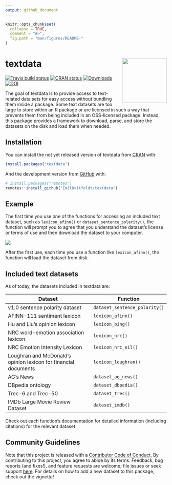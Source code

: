 ```yaml
---
output: github_document
---
```


<!-- README.md is generated from README.Rmd. Please edit that file -->

```r
knitr::opts_chunk$set(
  collapse = TRUE,
  comment = "#>",
  fig.path = "man/figures/README-"
)
```

# textdata <img src='man/figures/logo.png' align="right" height="139" />

<!-- badges: start -->
[![Travis build status](https://travis-ci.org/EmilHvitfeldt/textdata.svg?branch=master)](https://travis-ci.org/EmilHvitfeldt/textdata)
[![CRAN status](https://www.r-pkg.org/badges/version/textdata)](https://CRAN.R-project.org/package=textdata)
[![Downloads](http://cranlogs.r-pkg.org/badges/textdata)](https://cran.r-project.org/package=textdata)
[![DOI](https://zenodo.org/badge/DOI/10.5281/zenodo.3244433.svg)](https://doi.org/10.5281/zenodo.3244433)
<!-- badges: end -->

The goal of textdata is to provide access to text-related data sets for easy access without bundling them inside a package. Some text datasets are too large to store within an R package or are licensed in such a way that prevents them from being included in an OSS-licensed package. Instead, this package provides a framework to download, parse, and store the datasets on the disk and load them when needed.

## Installation

You can install the not yet released version of textdata from [CRAN](https://CRAN.R-project.org) with:

``` r
install.packages("textdata")
```

And the development version from [GitHub](https://github.com/) with:

``` r
# install.packages("remotes")
remotes::install_github("EmilHvitfeldt/textdata")
```
## Example

The first time you use one of the functions for accessing an included text dataset, such as `lexicon_afinn()` or `dataset_sentence_polarity()`, the function will prompt you to agree that you understand the dataset's license or terms of use and then download the dataset to your computer.

![](man/figures/textdata_demo.gif)

After the first use, each time you use a function like `lexicon_afinn()`, the function will load the dataset from disk.

## Included text datasets

As of today, the datasets included in textdata are:

| Dataset                                                         | Function                      |
| --------------------------------------------------------------- | ----------------------------- |
| v1.0 sentence polarity dataset                                  | `dataset_sentence_polarity()` |
| AFINN-111 sentiment lexicon                                     | `lexicon_afinn()`             |
| Hu and Liu's opinion lexicon                                    | `lexicon_bing()`              |
| NRC word-emotion association lexicon                            | `lexicon_nrc()`               |
| NRC Emotion Intensity Lexicon                                   | `lexicon_nrc_eil()`           |
| Loughran and McDonald's opinion lexicon for financial documents | `lexicon_loughran()`          |
| AG's News                                                       | `dataset_ag_news()`           |
| DBpedia ontology                                                | `dataset_dbpedia()`           |
| Trec-6 and Trec-50                                              | `dataset_trec()`              |
| IMDb Large Movie Review Dataset	                                | `dataset_imdb()`              |

Check out each function's documentation for detailed information (including citations) for the relevant dataset.

## Community Guidelines

Note that this project is released with a
[Contributor Code of Conduct](https://github.com/EmilHvitfeldt/textdata/blob/master/CODE_OF_CONDUCT.md).
By contributing to this project, you agree to abide by its terms. 
Feedback, bug reports (and fixes!), and feature requests are welcome; file 
issues or seek support [here](http://github.com/EmilHvitfeldt/textdata/issues).
For details on how to add a new dataset to this package, check out the vignette!
